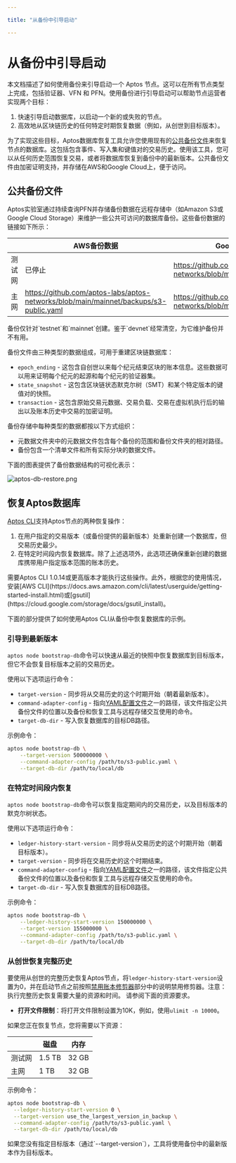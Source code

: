 ```yaml
---

title: "从备份中引导启动"

---
```



# 从备份中引导启动

本文档描述了如何使用备份来引导启动一个 Aptos 节点。这可以在所有节点类型上完成，包括验证器、VFN 和 PFN。使用备份进行引导启动可以帮助节点运营者实现两个目标：

1. 快速引导启动数据库，以启动一个新的或失败的节点。
2. 高效地从区块链历史的任何特定时期恢复数据（例如，从创世到目标版本）。

为了实现这些目标，Aptos数据库恢复工具允许您使用现有的[公共备份文件](#公共备份文件)来恢复节点的数据库。这包括包含事件、写入集和键值对的交易历史。使用该工具，您可以从任何历史范围恢复交易，或者将数据库恢复到备份中的最新版本。公共备份文件由加密证明支持，并存储在AWS和Google Cloud上，便于访问。

## 公共备份文件

Aptos实验室通过持续查询PFN并存储备份数据在远程存储中（如Amazon S3或Google Cloud Storage）来维护一些公共可访问的数据库备份。这些备份数据的链接如下所示：

|         | AWS备份数据                                                                       | Google Cloud备份数据                                                        |
| ------- | ------------------------------------------------------------------------------------- | ------------------------------------------------------------------------------- |
| 测试网 | 已停止                                                                            | https://github.com/aptos-labs/aptos-networks/blob/main/testnet/backups/gcs.yaml  |
| 主网   | https://github.com/aptos-labs/aptos-networks/blob/main/mainnet/backups/s3-public.yaml  | https://github.com/aptos-labs/aptos-networks/blob/main/mainnet/backups/gcs.yaml  |

<Callout type="info">
备份仅针对`testnet`和`mainnet`创建。鉴于`devnet`经常清空，为它维护备份并不有用。
</Callout>

备份文件由三种类型的数据组成，可用于重建区块链数据库：

- `epoch_ending` - 这包含自创世以来每个纪元结束区块的账本信息。这些数据可以用来证明每个纪元的起源和每个纪元的验证器集。
- `state_snapshot` - 这包含区块链状态默克尔树（SMT）和某个特定版本的键值对的快照。
- `transaction` - 这包含原始交易元数据、交易负载、交易在虚拟机执行后的输出以及账本历史中交易的加密证明。

备份存储中每种类型的数据都按以下方式组织：

- 元数据文件夹中的元数据文件包含每个备份的范围和备份文件夹的相对路径。
- 备份包含一个清单文件和所有实际分块的数据文件。

下面的图表提供了备份数据结构的可视化表示：

![aptos-db-restore.png](/docs/aptos-db-restore.png)

## 恢复Aptos数据库

[Aptos CLI](../../../build/cli.mdx)支持Aptos节点的两种恢复操作：

1. 在用户指定的交易版本（或备份提供的最新版本）处重新创建一个数据库，但交易历史最少。
2. 在特定时间段内恢复数据库。除了上述选项外，此选项还确保重新创建的数据库携带用户指定版本范围的账本历史。

<Callout type="info">
需要Aptos CLI 1.0.14或更高版本才能执行这些操作。此外，根据您的使用情况，安装[AWS CLI](https://docs.aws.amazon.com/cli/latest/userguide/getting-started-install.html)或[gsutil](https://cloud.google.com/storage/docs/gsutil_install)。
</Callout>

下面的部分提供了如何使用Aptos CLI从备份中恢复数据库的示例。

### 引导到最新版本

`aptos node bootstrap-db`命令可以快速从最近的快照中恢复数据库到目标版本，但它不会恢复目标版本之前的交易历史。

使用以下选项运行命令：

- `target-version` - 同步将从交易历史的这个时期开始（朝着最新版本）。
- `command-adapter-config` - 指向[YAML配置文件](#公共备份文件)之一的路径，该文件指定公共备份文件的位置以及备份和恢复工具与远程存储交互使用的命令。
- `target-db-dir` - 写入恢复数据库的目标DB路径。

示例命令：

```bash filename="Terminal"
aptos node bootstrap-db \
    --target-version 500000000 \
    --command-adapter-config /path/to/s3-public.yaml \
    --target-db-dir /path/to/local/db
```

### 在特定时间段内恢复

`aptos node bootstrap-db`命令可以恢复指定期间内的交易历史，以及目标版本的默克尔树状态。

使用以下选项运行命令：

- `ledger-history-start-version` - 同步将从交易历史的这个时期开始（朝着目标版本）。
- `target-version` - 同步将在交易历史的这个时期结束。
- `command-adapter-config` - 指向[YAML配置文件](#公共备份文件)之一的路径，该文件指定公共备份文件的位置以及备份和恢复工具与远程存储交互使用的命令。
- `target-db-dir` - 写入恢复数据库的目标DB路径。

示例命令：

```bash filename="Terminal"
aptos node bootstrap-db \
    --ledger-history-start-version 150000000 \
    --target-version 155000000 \
    --command-adapter-config /path/to/s3-public.yaml \
    --target-db-dir /path/to/local/db
```

### 从创世恢复完整历史

要使用从创世的完整历史恢复Aptos节点，将`ledger-history-start-version`设置为0，并在启动节点之前按照[禁用账本修剪器](../configure/data-pruning.mdx)部分中的说明禁用修剪器。注意：执行完整历史恢复需要大量的资源和时间。
请参阅下面的资源要求。

- **打开文件限制**：将打开文件限制设置为10K，例如，使用`ulimit -n 10000`。

如果您正在恢复节点，您将需要以下资源：

|         | 磁盘   | 内存  |
|---------|--------|-------|
| 测试网 | 1.5 TB | 32 GB |
| 主网   | 1 TB   | 32 GB |

示例命令：

```bash filename="Terminal"
aptos node bootstrap-db \
  --ledger-history-start-version 0 \
  --target-version use_the_largest_version_in_backup \
  --command-adapter-config /path/to/s3-public.yaml \
  --target-db-dir /path/to/local/db
```

<Callout type="info">
如果您没有指定目标版本（通过`--target-version`），工具将使用备份中的最新版本作为目标版本。
</Callout>
